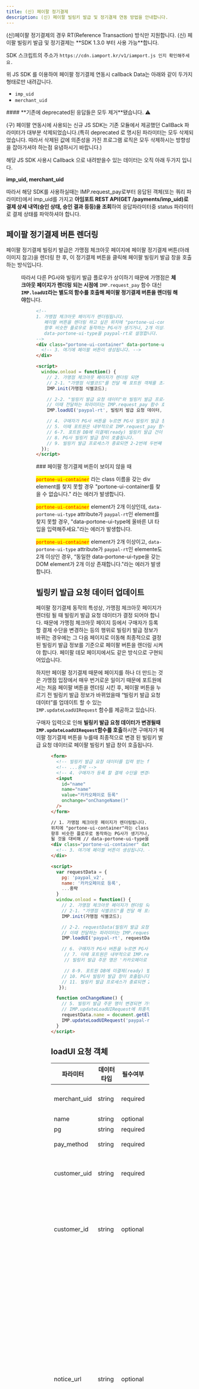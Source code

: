 ```yaml
---
title: (신) 페이팔 정기결제
description: (신) 페이팔 빌링키 발급 및 정기결제 연동 방법을 안내합니다.
---
```




<Hint style="info">
  (신)페이팔 정기결제의 경우 RT(Reference Transaction) 방식만 지원합니다.
</Hint>

<Hint style="warning">
(신) 페이팔 빌링키 발급 및 정기결제는 **SDK 1.3.0 부터 사용 가능**합니다.

SDK 스크립트의 주소가 `https://cdn.iamport.kr/v1/iamport.js 인지 확인해주세요.`

위 JS SDK 를 이용하여 페이팔 정기결제 연동시 callback Data는 아래와 같이 두가지 형태로만 내려갑니다.

- `imp_uid`
- `merchant_uid`

</Hint>

<Hint style="danger">
#### **기존에 deprecated된 응답들은 모두 제거**됐습니다. ⚠️

(구) 페이팔 연동시에 사용되는 신규 JS SDK는 기존 모듈에서 제공했던 CallBack 파라미터가 대부분 삭제되었습니다.(특히 deprecated 로 명시된 파라미터는 모두 삭제되었습니다. 따라서 삭제된 값에 의존성을 가진 프로그램 로직은 모두 삭제하시는
방향성을 잡아가셔야 하는점 유념하시기 바랍니다.)

해당 JS SDK 사용시 Callback 으로 내려받을수 있는 데이터는 오직 아래 두가지 입니다.

**imp_uid, merchant_uid**

따라서 해당 SDK를 사용하실때는 IMP.request_pay로부터 응답된 객체(또는 쿼리 파라미터)에서 imp_uid를 가지고 **아임포트 REST API(GET /payments/imp_uid)로 결제 상세 내역(승인 상태, 승인 결과 등등)을 조회**하여 응답파라미터중 status 파라미터로 결제 상태를 파악하셔야 합니다.

</Hint>

## 페이팔 정기결제 버튼 렌더링

페이팔 정기결제 빌링키 발급은 가맹점 체크아웃 페이지에 페이팔 정기결제 버튼(아래 이미지 참고)을 렌더링 한 후, 이 정기결제 버튼을 클릭해 페이팔 빌링키 발급 창을 호출하는 방식입니다.

<Figure src="/gitbook-assets/ko/paypal-rt/btn-paypal-rt.png" />

따라서 다른 PG사와 빌링키 발급 플로우가 상이하기 때문에 가맹점은 **체크아웃 페이지가 렌더링 되는 시점에** `IMP.request_pay` 함수 대신 **`IMP.loadUI`라는 별도의 함수를 호출해 페이팔 정기결제 버튼을 렌더링 해야**합니다.

<Figure
  src="/gitbook-assets/ko/paypal-rt/paypal-rt-flow.png"
  caption="페이팔 정기결제 빌링키 발급 연동 플로우"
/>

```html
<!--
1. 가맹점 체크아웃 페이지가 렌더링됩니다.
   페이팔 버튼을 렌더링 하고 싶은 위치에 "portone-ui-container"라는 class 이름을 갖는 div element를 넣어줍니다.
   향후 비슷한 플로우로 동작하는 PG사가 생기거나, 2개 이상의 dom element가 렌더링 될 것을 대비해
   data-portone-ui-type을 paypal-rt로 설정합니다.
-->
<div class="portone-ui-container" data-portone-ui-type="paypal-rt">
  <!-- 3. 여기에 페이팔 버튼이 생성됩니다. -->
</div>

<script>
  window.onload = function() {
    // 2. 가맹점 체크아웃 페이지가 렌더링 되면
    // 2-1. "가맹점 식별코드"를 전달 해 포트원 객체를 초기화합니다.
    IMP.init(가맹점 식별코드);

    // 2-2. "빌링키 발급 요청 데이터"와 빌링키 발급 프로세스가 종료되면 호출 될 "콜백 함수"를 전달하여 PG사 버튼 렌더링을 시도합니다.
    // 이때 전달하는 파라미터는 IMP.request_pay 함수 호출시 전달하는 파라미터와 동일합니다.
    IMP.loadUI('paypal-rt', 빌링키 발급 요청 데이터, 콜백 함수);

    // 4. 구매자가 PG사 버튼을 누르면 PG사 빌링키 발급 창이 렌더링 됩니다.
    // 5. 이때 포트원은 내부적으로 IMP.request_pay 함수를 가맹점 대신 호출합니다.
    // 6-7. 포트원 DB에 미결제(ready) 빌링키 발급 건이 생성됩니다.
    // 8. PG사 빌링키 발급 창이 호출됩니다.
    // 9. 빌링키 발급 프로세스가 종료되면 2-2번에 두번째 파라미터로 전달 한 콜백 함수가 호출됩니다.
  });
</script>
```

<Hint style="info">
### 페이팔 정기결제 버튼이 보이지 않을 때

<mark style="color:red;">`portone-ui-container`</mark> 라는 class 이름을 갖는 div
element를 찾지 못할 경우 "portone-ui-container를 찾을 수 없습니다." 라는 에러가 발생합니다.

<mark style="color:red;">`portone-ui-container`</mark> element가 2개 이상인데, `data-portone-ui-type`
attribute가 `paypal-rt`인 element를 찾지 못할 경우, "data-portone-ui-type에 올바른
UI 타입을 입력해주세요."라는 에러가 발생합니다.

<mark style="color:red;">`portone-ui-container`</mark> element가 2개 이상이고, `data-portone-ui-type`
attribute가 `paypal-rt`인 elemente도 2개 이상인 경우, “동일한 data-portone-ui-type을
갖는 DOM element가 2개 이상 존재합니다."라는 에러가 발생합니다.

</Hint>

## 빌링키 발급 요청 데이터 업데이트

페이팔 정기결제 동작의 특성상, 가맹점 체크아웃 페이지가 렌더링 될 때 빌링키 발급 요청 데이터가 결정 되어야 합니다.
때문에 가맹점 체크아웃 페이지 등에서 구매자가 등록 할 결제 수단을 변경하는 등의 행위로 빌링키 발급 정보가 바뀌는 경우에는 그 다음 페이지로 이동해 최종적으로 결정 된 빌링키 발급 정보를 기준으로 페이팔 버튼을 렌더링 시켜야 합니다.
페이팔 데모 페이지에서도 같은 방식으로 구현되어있습니다.

하지만 페이팔 정기결제 때문에 페이지를 하나 더 만드는 것은 가맹점 입장에서 매우 번거로운 일이기 때문에 포트원에서는 처음 페이팔 버튼을 렌더링 시킨 후, 페이팔 버튼을 누르기 전 빌링키 발급 정보가 바뀌었을때 “빌링키 발급 요청 데이터”를 업데이트 할 수 있는 `IMP.updateLoadUIRequest` 함수를 제공하고 있습니다.

구매자 입력으로 인해 **빌링키 발급 요청 데이터가 변경될때 `IMP.updateLoadUIRequest`함수를 호출**하시면 구매자가 페이팔 정기결제 버튼을 누를때 최종적으로 변경 된 빌링키 발급 요청 데이터로 페이팔 빌링키 발급 창이 호출됩니다.

<Figure src="/gitbook-assets/ko/paypal-rt/paypal-rt-update-flow.png" />

```html
<form>
  <!-- 빌링키 발급 요청 데이터를 입력 받는 form -->
  <!-- ...중략 -->
  <!-- 4. 구매자가 등록 할 결제 수단을 변경해 빌링키 발급 주문 명이 변경(예) 카카오페이로 등록 -> 페이팔로 등록)되었습니다. -->
  <input
    id="name"
    name="name"
    value="카카오페이로 등록"
    onchange="onChangeName()"
  />
</form>

// 1. 가맹점 체크아웃 페이지가 렌더링됩니다. // 페이팔 버튼을 렌더링 하고 싶은
위치에 "portone-ui-container"라는 class 이름을 갖는 div element를 넣어줍니다. //
향후 비슷한 플로우로 동작하는 PG사가 생기거나, 2개 이상의 dom element가 렌더링
될 것을 대비해 // data-portone-ui-type을 paypal-rt로 설정합니다.
<div class="portone-ui-container" data-portone-ui-type="paypal-rt">
  <!-- 3. 여기에 페이팔 버튼이 생성됩니다. -->
</div>

<script>
  var requestData = {
  	pg: 'paypal_v2',
  	name: '카카오페이로 등록',
  	...중략
  }
  window.onload = function() {
  	// 2. 가맹점 체크아웃 페이지가 렌더링 되면
  	// 2-1. "가맹점 식별코드"를 전달 해 포트원 객체를 초기화합니다.
  	IMP.init(가맹점 식별코드);

  	// 2-2. requestData(빌링키 발급 요청 데이터)와 빌링키 발급 프로세스가 종료되면 호출 될 "콜백 함수"를 전달하여 PG사 버튼 렌더링을 시도합니다.
  	// 이때 전달하는 파라미터는 IMP.request_pay 함수 호출시 전달하는 파라미터와 동일합니다.
  	IMP.loadUI('paypal-rt', requestData, 콜백 함수);

  	// 6. 구매자가 PG사 버튼을 누르면 PG사 빌링키 발급 창이 렌더링 됩니다.
     // 7. 이때 포트원은 내부적으로 IMP.request_pay 함수를 가맹점 대신 호출하며
     // 빌링키 발급 주문 명은 '카카오페이로 등록'에서 '페이팔로 등록'으로 변경됩니다.

     // 8-9. 포트원 DB에 미결제(ready) 빌링키 발급 건이 생성됩니다.
  	// 10. PG사 빌링키 발급 창이 호출됩니다.
  	// 11. 빌링키 발급 프로세스가 종료되면 2-2번에 두번째 파라미터로 전달 한 콜백 함수가 호출됩니다.
   });

  function onChangeName() {
  	// 5. 빌링키 발급 주문 명이 변경되면 가맹점이 선언한 onChangeName 함수가 호출됩니다.
  	// IMP.updateLoadUIRequest에 최종적으로 변경 된 빌링키 발급 요청 데이터를 전달합니다.
  	requestData.name = document.getElementById('name').value
  	IMP.updateLoadUIRequest('paypal-rt',requestData)
  }
</script>
```

## loadUI 요청 객체

| 파라미터     | 데이터타입 | 필수여부 | 의미                                                                                                                                                                                                                           |
| ------------ | ---------- | -------- | ------------------------------------------------------------------------------------------------------------------------------------------------------------------------------------------------------------------------------ |
| merchant_uid | string     | required | 가맹점 채번 주문 고유 번호                                                                                                                                                                                                     |
| name         | string     | optional | 제품명                                                                                                                                                                                                                         |
| pg           | string     | required | paypal_v2                                                                                                                                                                                                                      |
| pay_method   | string     | required | paypal (결제수단)                                                                                                                                                                                                              |
| customer_uid | string     | required | 빌링키 발급 수단을 특정하는 고유 번호                                                                                                                                                     |
| customer_id  | string     | optional | 가맹점이 구매자를 특정하기 위해 채번한 고유 번호로 빌링키 발급시 필수 입력                                                                                                                                                                                          |
| notice_url   | string     | optional | <p>빌링키 발급 창에서 빌링키 발급 완료시 가맹점에게 노티 될 웹훅 URL string 또는 string[]로 N개 설정 가능</p><p>웹훅이 잘 발송 됐는지는 결제 승인 내역에서 아임포트 번호를 눌러봤을때 웹훅 발송 내역을 보고 확인할 수 있음</p> |
| custom_data  | object     | optional | 빌링키 발급 정보와 함께 관리하고 싶은 가맹점 커스텀 JSON 데이터                                                                                                                                                                |

<Hint style="warning">
<mark style="color:red;">**파라미터 유의사항**</mark>

아래 링크로 반드시 유의사항을 숙지하셔야 합니다.

[연동 유의사항](../../pg/payment-gateway/rt/warning)

</Hint>

<Hint style="warning">
<mark style="color:red;">**(신) 페이팔 정기결제 유의사항**</mark>

구매자 계정이 한국인 경우 해당 서비스 이용이 불가합니다.

</Hint>


<p slot="summary">연동 특이 사항</p>

## 비동기 처리

### 결제 처리

페이팔 결제 건은 승인 요청 시 바로 승인 되지 않고 일정 시간 후 처리되는 `승인 대기(pending)` 상태가 존재합니다.
따라서 가맹점은 트랜잭션 종료시 콜백 함수로 전달되는 아임포트 번호(imp_uid)로 결제 내역을 조회([GET /payments/\{imp_uid}](../../api/api-1/api-1))한 후 응답 되는 status를 보고 각 상황에 맞는 후 처리 로직을 작성해야 합니다.

승인 대기 상태에서는 최종적으로 승인(paid)이 될 수도 있고 승인이 되지 않을 수도(failed) 있기 때문에 가맹점은 반드시 (가상계좌나 정기결제와 같이 결제가 비동기로 승인되는 경우 포트원 → 가맹점으로 결제 결과를 통보해주는) **웹훅 기능을 연동해야** 합니다.

### 취소 처리

페이팔 결제 취소 요청 시 취소 요청이 바로 승인 되지 않고 일정 시간 후 승인처리되는 경우가 존재합니다.
가맹점은 결제 취소 요청 응답 처리 시 취소가 승인되었는지 여부를 확인해야 합니다.

결제 취소 API를 통해 취소 요청을 한 경우 API 응답의 status와 cancel_history 값을 기준으로 취소 승인 여부를 판단해야 합니다.
status가 cancelled 이고 cancel_history에 취소 요청 내역이 있는 경우 취소가 승인된 것이고 그렇지 않은 경우 취소 승인대기 상태입니다.

콘솔을 통한 취소 요청이 승인대기인 경우 결제내역에서 결제상태는 결제취소로 변경되지 않고 진행중인 취소요청 내역이 있음이 표시되며 결제내역 상세 화면에서 취소요청내역이 조회됩니다.
취소 요청이 승인대기 상태인 경우 최종적으로 승인되거나 승인되지 않을 수 있기 때문에 가맹점은 최종 취소 처리 결과를 전달받기 위해 가맹점 통보 웹훅 기능을 연동해야 합니다.

<Details>
  <p slot="summary">취소 요청이 승인대기 중인 결제상태</p>
  <Figure src="/gitbook-assets/ko/image (3) (2).png" />
</Details>

<Details>
  <p slot="summary">취소 요청이 승인대기 중인 결제내역 상세</p>
  <Figure src="/gitbook-assets/ko/image (1) (2).png" />
</Details>

### Manges & Fraudnet 이상 거래 대응

페이팔은 이상 거래를 줄이기 위해 Rist Data Aquisition 정책을 시행하고 있습니다. 일반 결제나 빌링키 발급은 페이팔 버튼을 통해 진행되기 때문에 페이팔이 이상 거래 판단을 위한 구매자 접속 정보를 얻을 수 있지만, 발급 된 빌링키로 재결제 (again API 호출) 할때는 가맹점 서버에서 포트원 API를 통해 페이팔 API가 호출되는 구조이기 때문에 이상 거래 판단을 위한 구매자 접속 정보를 얻을 수 없습니다.

따라서 발급 된 빌링키로 재결제를 할때는 구매자의 브라우저/디바이스 접속 정보를 페이팔에 전달할 수 있도록 **again API가 호출되는 가맹점 클라이언트 페이지에 반드시 페이팔 Fraudnet 스크립트/Manges SDK를 아래와 같이 추가해야** 합니다.

<mark style="color:red;">
  **페이팔 정기결제를 통한 again API 호출시에는 Manges & Fraudnet 조치가
  필수적으로 요구됩니다.**
</mark>

브라우저/앱에 페이팔 Fraudnet Script/Manges SDK를 추가한 후 again API를 호출할때 진행되는 플로우는 아래와 같습니다.

<Figure src="/gitbook-assets/ko/paypal-rt/manges-fraudnet-flow.png" />

#### 브라우저

```html
<!-- again API가 호출되는 가맹점 클라이언트 -->
<script
  type="application/json"
  fncls="fnparams-dede7cc5-15fd-4c75-a9f4-36c430ee3a99"
>
  {
    "f": "RISK_SESSION_CORRELATION_ID",
    "s": "SOURCE_IDENTIFIER",
    "sandbox": true
  }
</script>
<script type="text/javascript" src="https://c.paypal.com/da/r/fb.js"></script>
<noscript>
  <img
    src="https://c.paypal.com/v1/r/d/b/ns?f=RISK_SESSION_CORRELATION_ID&s=SOURCE_IDENTIFIER&js=0&r=1"
  />
</noscript>
```

| 파라미터 | 의미                                                      | 예시                                          |
| -------- | --------------------------------------------------------- | --------------------------------------------- |
| fncls    | fnparams-dede7cc5-15fd-4c75-a9f4-36c430ee3a99로 항상 고정 | fnparams-dede7cc5-15fd-4c75-a9f4-36c430ee3a99 |
| f        | 주문번호(merchant_uid) 전달                               | mid_1683690731602                             |
| s        | string                                                    | 7WBB3CKT63FRG_checkout-page                   |
| sandbox  | 페이팔 Account ID가 테스트 용인지 운영 용인지 여부        | true                                          |

#### 앱

#### 안드로이드

[**Android Integration of Magnes**](https://developer.paypal.com/limited-release/magnes/integrate/android/) 가이드 문서에 따라 아래와 같이 collectAndSubmit 메소드 호출을 통해 페이팔로 디바이스 정보를 보내야합니다. 이때 두번째 파라미터(paypalClientMetaDataId)로는 주문번호(merchant_uid)를 전달해주시면 됩니다.

```java
MagnesResult magnesResult = MagnesSDK.getInstance()
   .collectAndSubmit(Context context, String paypalClientMetaDataId,
     HashMap<String, String>
     additionalData)
```

#### IOS Switft

[**iOS Swift SDK Integration**](https://developer.paypal.com/limited-release/magnes/integrate/ios-swift/) 가이드 문서에 따라 아래와 같이 collectAndSubmit 메소드 호출을 통해 페이팔로 디바이스 정보를 보내야합니다. 이때 첫번째 파라미터(withPayPalClientMetadataId)로는 주문번호(merchant_uid)를 전달해주시면 됩니다.

```swift
let magnesResult:MagnesResult =
MagnesSDK.shared().collectAndSubmit(withPayPalClientMetadataId:
  "YOUR-PAYPAL-CLIENT-METADATA-ID", withAdditionalData: [String: String])
```

#### IOS Objective-C

[**iOS Objective-C SDK Integration of Magnes**](https://developer.paypal.com/limited-release/magnes/integrate/ios-objective-c/) 가이드 문서에 따라 아래와 같이 collectAndSubmitWithPayPalClientMetadataId 메소드 호출을 통해 페이팔로 디바이스 정보를 보내야합니다. 이때 첫번째 파라미터(YOUR-PAYPAL-CLIENT-METADATA-ID)로는 주문번호(merchant_uid)를 전달해주시면 됩니다.

```objective-c
//PPRMOCMagnesSDK *magnesSDK = [PPRMOCMagnesSDK shared];
PPRMOCMagnesSDKResult *magnesResult =
[magnesSDK
collectAndSubmitWithPayPalClientMetadataId:@"YOUR-PAYPAL-CLIENT-METADATA-ID"
withAdditionalData:@{}];
```

### 고위험 결제 처리

페이팔은 판매자 보호 정책을 통해 가맹점 거래에서 이상 거래나 사기 등이 발생 시, 판매자 보호 정책을 통해 가맹점이 손해 입을 수 있는 부분을 보존하는 판매자 보호 프로그램을 가지고 있습니다. 이 판매자 보호 정책을 적용하기 위해서는 페이팔 측에서 제공하는 STC 기능을 사용해야 합니다.

STC 기능을 사용하시기 위해 다음 정보를 확인하셔야 합니다.

1. 페이팔 Business 계정 가입시 산업 종류(Industry)를 결정하는데, 계정의 산업 종류를 확인해야 합니다.
2. 계정의 산업 종류를 확인하신 뒤, loadUI 호출 해 빌링키를 발급 받을때 그리고 발급 된 빌링키로 재결제(again API 호출)할때 모두 bypass.paypal_v2 객체에 아래와 같은 형식으로 전달해주셔야 합니다.

<Details>
  <p slot="summary">빌링키 발급시 STC 적용하기</p>
  ```javascript
    IMP.loadUI('paypal-rt', {
    ...중략
    pg: 'paypal_v2',
    pay_method: 'paypal',
    merchant_uid: 'mid_1234567890', // 주문 번호
    customer_uid: 'cuid_1234567890', // [필수 입력] 빌링키와 1:1 매핑되는 UUID
    bypass: {
      paypal_v2: {
        additional_data: [{
          key: "sender_account_id", // 가맹점 account ID(merchant-id)
          value: "A12345N343"
        }, {
          key: "sender_first_name", // 가맹점의 account에 등록 된 구매자의 이름
          value: "John"
        }, {
          key: "sender_last_name", // 가맹점의 account에 등록 된 구매자의 이름
          value: "Doe"
        }, {
          key: "sender_email", // 가맹점의 account에 등록 된 구매자의 이메일 주소
          value: "example@example.com"
        }, {
          key: "sender_phone", // 가맹점의 account에 등록 된 구매자의 연락처
          value: "(02)16705176"
        }, {
          key: "sender_country_code", // 가맹점 계정에 등록된 국가 코드
          value: "KR" // ISO Alpha-2 형식 국가 코드
        }, {
          key: "sender_create_date", // 가맹점 고객 계정이 생성된 날짜
          value: "2023-10-10T23:59:59+09:00" // IOS8601 형식
        }]
      }
    }
  }, (response) => {
    ...중략
  });
  ```
</Details>

<Details>
  <p slot="summary">
    발급 된 빌링키로 단건 결제(again API 호출)시 STC 적용하기
  </p>
  ```javascript
  await fetch(
	'https://api.iamport.kr/subscribe/payments/again',
    {
      method: 'POST',
      headers: {
        Authorization: `Basic ${ACCESS_TOKEN}`,
        'Content-Type': 'application/json',
      },
      body: JSON.stringify({
				customer_uid, // [필수 입력] 빌링키 발급시 전달 한 빌링키와 1:1 매핑되는 UUID
				merchant_uid, // [필수 입력] 주문 번호
				currency, // [필수 입력] 결제 통화 (페이팔은 KRW 불가능)
				amount, // [필수 입력] 결제 금액
				name, // 주문명
				bypass: JSON.stringify({
					paypal_v2: {
						additional_data: [{
							key: "sender_account_id", // 가맹점 account ID(merchant-id)
							value: "A12345N343"
						}, {
							key: "sender_first_name", // 가맹점의 account에 등록 된 구매자의 이름
							value: "John"
						}, {
							key: "sender_last_name", // 가맹점의 account에 등록 된 구매자의 이름
							value: "Doe"
						}, {
							key: "sender_email", // 가맹점의 account에 등록 된 구매자의 이메일 주소
							value: "example@example.com"
						}, {
							key: "sender_phone", // 가맹점의 account에 등록 된 구매자의 연락처
							value: "(02)16705176"
						}, {
							key: "sender_country_code", // 가맹점의 account에 등록 된 국가 코드
							value: "KR" // ISO Alpha-2 형식 국가 코드
						}, {
							key: "sender_create_date", // 가맹점의 account에 등록 된 국가 코드
							value: "2023-10-10T23:59:59+09:00" // IOS8601 형식
						}]
					}
				}) // end of bypass string
      }) // end of body
    }
  )
  ```
</Details>

<Hint style="warning">

**고위험 산업(게임과 같은 디지털 상품, 중고거래)의 경우에는 STC API를 통해 판매자 보호 정책을 적용하는 것을 페이팔에서 필수로 요구하고 있습니다.**

**판매자 보호 정책에 관한 자세한 내용과 협의가 필요하시다면 페이팔 측에 직접 문의를 하셔야 합니다.**

**고위험 산업이 아닌 경우에도 STC API를 연동하는 것을 권장하고 있습니다.**

<br />

---

<br />

고위험 산업에 해당하는 산업군들은 다음과 같습니다.

각 산업별 STC에 필요한 요청 파라미터들이 달라, 고위험 산업에 해당하는 가맹점 분들께는 페이팔 전자결제 신청 시 포트원 지원팀에서 안내가 될 예정입니다.

1. 이벤트/티켓 판매 산업
2. 연료 산업
3. 게임/디지털 상품 산업
4. 마켓플레이스 사업
5. 온라인 여행 산업(렌터카, 숙박, 여행 패키지, 교통)
6. P2P 산업
7. 소매, 식품 산업
   - **소매, 식품 산업의 경우 다음과 같은 경우에만 STC 연동이 필요합니다.**
     - 모바일 기기를 통해 매장 내 구매가 가능한 산업
   - **다음 산업의 경우에는 STC 연동이 필요하지 않습니다.**
     - 타사 배송업체를 통해 주소로 실물 상품을 배송하는 산업
     - 자체 배송 트럭을 통해 주소로 실물 상품을 배송하는 산업
     - 소비자가 수령할 수 있도록 자체 매장으로 실물 상품을 배송하는 산업
8. 택시, 공유 이동수단 사업
9. 통신사
10. 결제 시스템 보안 서비스 산업

</Hint>
